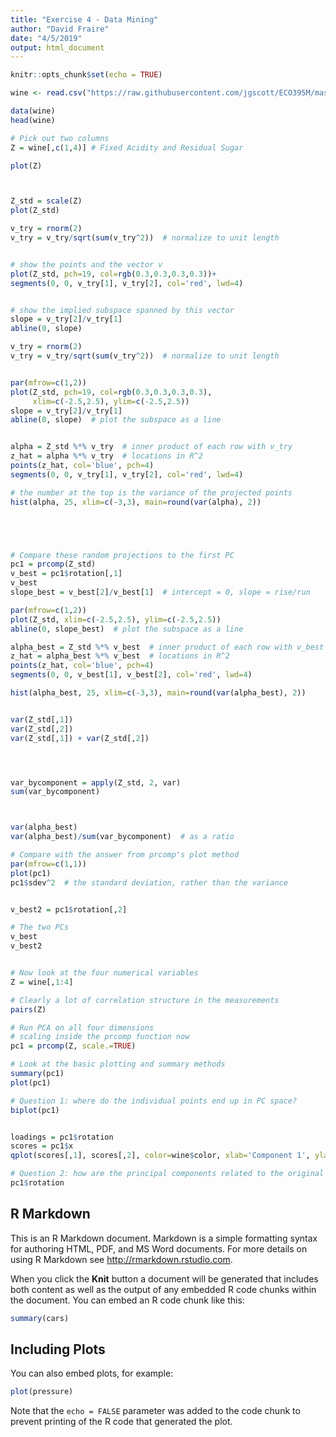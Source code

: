 ```yaml
---
title: "Exercise 4 - Data Mining"
author: "David Fraire"
date: "4/5/2019"
output: html_document
---
```


```r
knitr::opts_chunk$set(echo = TRUE)

wine <- read.csv("https://raw.githubusercontent.com/jgscott/ECO395M/master/data/wine.csv")

data(wine)
head(wine)

# Pick out two columns
Z = wine[,c(1,4)] # Fixed Acidity and Residual Sugar

plot(Z)



Z_std = scale(Z)
plot(Z_std)

v_try = rnorm(2)
v_try = v_try/sqrt(sum(v_try^2))  # normalize to unit length


# show the points and the vector v
plot(Z_std, pch=19, col=rgb(0.3,0.3,0.3,0.3))+
segments(0, 0, v_try[1], v_try[2], col='red', lwd=4)


# show the implied subspace spanned by this vector
slope = v_try[2]/v_try[1]
abline(0, slope)

v_try = rnorm(2)
v_try = v_try/sqrt(sum(v_try^2))  # normalize to unit length


par(mfrow=c(1,2))
plot(Z_std, pch=19, col=rgb(0.3,0.3,0.3,0.3),
     xlim=c(-2.5,2.5), ylim=c(-2.5,2.5))
slope = v_try[2]/v_try[1]
abline(0, slope)  # plot the subspace as a line


alpha = Z_std %*% v_try  # inner product of each row with v_try
z_hat = alpha %*% v_try  # locations in R^2
points(z_hat, col='blue', pch=4)
segments(0, 0, v_try[1], v_try[2], col='red', lwd=4)

# the number at the top is the variance of the projected points
hist(alpha, 25, xlim=c(-3,3), main=round(var(alpha), 2))





# Compare these random projections to the first PC
pc1 = prcomp(Z_std)
v_best = pc1$rotation[,1]
v_best
slope_best = v_best[2]/v_best[1]  # intercept = 0, slope = rise/run

par(mfrow=c(1,2))
plot(Z_std, xlim=c(-2.5,2.5), ylim=c(-2.5,2.5))
abline(0, slope_best)  # plot the subspace as a line

alpha_best = Z_std %*% v_best  # inner product of each row with v_best
z_hat = alpha_best %*% v_best  # locations in R^2
points(z_hat, col='blue', pch=4)
segments(0, 0, v_best[1], v_best[2], col='red', lwd=4)

hist(alpha_best, 25, xlim=c(-3,3), main=round(var(alpha_best), 2))


var(Z_std[,1])
var(Z_std[,2])
var(Z_std[,1]) + var(Z_std[,2])




var_bycomponent = apply(Z_std, 2, var)
sum(var_bycomponent)



var(alpha_best)
var(alpha_best)/sum(var_bycomponent)  # as a ratio

# Compare with the answer from prcomp's plot method
par(mfrow=c(1,1))
plot(pc1)
pc1$sdev^2  # the standard deviation, rather than the variance


v_best2 = pc1$rotation[,2]

# The two PCs
v_best
v_best2


# Now look at the four numerical variables
Z = wine[,1:4]

# Clearly a lot of correlation structure in the measurements 
pairs(Z)

# Run PCA on all four dimensions
# scaling inside the prcomp function now
pc1 = prcomp(Z, scale.=TRUE)

# Look at the basic plotting and summary methods
summary(pc1)
plot(pc1)

# Question 1: where do the individual points end up in PC space?
biplot(pc1)


loadings = pc1$rotation
scores = pc1$x
qplot(scores[,1], scores[,2], color=wine$color, xlab='Component 1', ylab='Component 2')

# Question 2: how are the principal components related to the original variables?
pc1$rotation

```

## R Markdown

This is an R Markdown document. Markdown is a simple formatting syntax for authoring HTML, PDF, and MS Word documents. For more details on using R Markdown see <http://rmarkdown.rstudio.com>.

When you click the **Knit** button a document will be generated that includes both content as well as the output of any embedded R code chunks within the document. You can embed an R code chunk like this:

```r
summary(cars)
```

## Including Plots

You can also embed plots, for example:

```r
plot(pressure)
```

Note that the `echo = FALSE` parameter was added to the code chunk to prevent printing of the R code that generated the plot.
